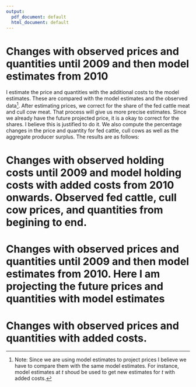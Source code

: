 ```yaml
---
output:
  pdf_document: default
  html_document: default
---
```

<!-- # Changes with observed prices and quantities -->

<!-- I estimate the price and quantities with the additional costs to the observed data. These are compared with the model estimates and the observed data. I compute the percentage changes in the price and quantity for fed cattle, cull cows as well as the aggregate producer surplus. The results are as follows: -->

<!-- \begin{table}[!ht] -->
<!-- \begin{center} -->
<!-- \caption{Percentage change in price of fed cattle} -->
<!-- \begin{tabular}{lll} -->
<!-- \hline -->
<!-- Year & percentChange\_ps\_obs & percentChange\_ps\_model \\ \hline -->
<!-- 2010  &        -6.5766982     &          1.6306733\\ -->
<!-- 2011  &       -14.1895916     &          1.4796200\\ -->
<!-- 2012  &       -2.5595639      &          1.2555068\\ -->
<!-- 2013  &          0.7641544    &          1.1590637\\ -->
<!-- 2014  &        -16.0369276    &          1.1186796\\ -->
<!-- 2015  &          7.0056582    &          0.8945503\\ -->
<!-- 2016  &         26.6988327    &          0.9035895 \\\hline -->
<!-- \end{tabular} -->
<!-- \end{center} -->
<!-- \end{table} -->


<!-- \begin{table}[!ht] -->
<!-- \begin{center} -->
<!-- \caption{Percentage change in quantity of fed cattle} -->
<!-- \begin{tabular}{lll} -->
<!-- \hline -->
<!-- Year & percentChange\_sl\_obs & percentChange\_sl\_model \\ \hline -->
<!--  2010   &         0.5114821   &        -1.617407e-14 \\ -->
<!--  2011   &         0.3457242   &          0.000000e+00 \\ -->
<!--  2012   &        -2.7404237   &         0.000000e+00 \\ -->
<!--  2013   &         0.2974021   &         -1.643580e-14 \\ -->
<!--  2014   &        -2.5022686   &       -1.675859e-14 \\ -->
<!--  2015   &        -0.7994106   &       -1.773940e-14 \\ -->
<!--  2016   &         1.2584954   &        1.734328e-14 \\\hline -->
<!-- \end{tabular} -->
<!-- \end{center} -->
<!-- \end{table} -->

<!-- Here we have percentage change from the observed data and model respectively. The fed cattle price fell compared to observed, this is reflected in the quantities. The quantities went up by a little. The fed cattle prices went up compared to the model estimates. However, the quantities changed very little. Note that the price went by a little so we expect the same change in the quantities.  -->


<!-- \begin{table}[!ht] -->
<!-- \begin{center} -->
<!-- \caption{Percentage change in price of cull cows} -->
<!-- \begin{tabular}{lll} -->
<!-- \hline -->
<!-- Year & percentChange\_pc\_obs & percentChange\_pc\_model \\ \hline -->
<!--  2010   &         -22.305687    &             3.535708 \\ -->
<!--  2011   &         -22.916642    &            2.729425 \\ -->
<!--  2012   &         -11.560880    &            2.094137 \\ -->
<!--  2013   &          -1.322547    &            1.829043 \\ -->
<!--  2014   &         -23.717126    &            1.767165 \\ -->
<!--  2015   &           1.929532    &            1.353151 \\ -->
<!--  2016   &          37.000319    &            1.363775 \\\hline -->
<!-- \end{tabular} -->
<!-- \end{center} -->
<!-- \end{table} -->

<!-- \begin{table}[!ht] -->
<!-- \begin{center} -->
<!-- \caption{Percentage change in quantity of cull cows} -->
<!-- \begin{tabular}{lll} -->
<!-- \hline -->
<!-- Year & percentChange\_cl\_obs & percentChange\_cl\_model \\ \hline -->
<!--  2010   &        -0.5767056     &     1.130325e-05 \\ -->
<!--  2011   &         9.1561672     &      8.016228e-06 \\ -->
<!--  2012   &         8.1515734     &      1.013729e-05 \\ -->
<!--  2013   &        -8.3312239     &      1.063030e-05 \\ -->
<!--  2014   &        14.6568011     &     -1.535018e-05 \\ -->
<!--  2015   &        12.9117106     &      1.151384e-05 \\ -->
<!--  2016   &        11.5011345     &      9.786865e-06 \\\hline -->
<!-- \end{tabular} -->
<!-- \end{center} -->
<!-- \end{table} -->

<!-- Although prices fell for cull cows (compared to observed prices), the quantities remained almost same. However the prices went up when compared to the model estimates and the quantities remained same or fell by a little.  -->


<!-- Just note that cattle cycles play important role too. The observed data (especially stocks), follows the expansion and contraction of the stocks so our model does the same. -->


<!-- \begin{table}[!ht] -->
<!-- \begin{center} -->
<!-- \caption{Aggregate producer surplus} -->
<!-- \begin{tabular}{lll} -->
<!-- \hline -->
<!-- Year & diffRevCost\_t\_obs & diffRevCost\_t\_model \\ \hline -->
<!--  2010   &     -2.1681188    &      -0.1577323 \\ -->
<!--  2011   &     -4.4930972    &      -0.1707075 \\ -->
<!--  2012   &     -2.1005092    &      -0.1675756 \\ -->
<!--  2013   &     -0.4705478    &      -0.1437623 \\ -->
<!--  2014   &     -6.9141243    &      -0.1545304 \\ -->
<!--  2015   &      1.8134526    &      -0.1474051 \\ -->
<!--  2016   &      7.5518716    &      -0.1561541 \\\hline -->
<!-- \end{tabular} -->
<!-- \end{center} -->
<!-- \end{table} -->

<!-- The aggregate producer surplus is negative for the first 5 years and then positive when we compare it to the observed data. However it is negative all the way when compared to the model. -->


# Changes with observed prices and quantities until 2009 and then model estimates from 2010

I estimate the price and quantities with the additional costs to the model estimates. These are compared with the model estimates and the observed data^[Note: Since we are using model estimates to project prices I believe we have to compare them with the same model estimates. For instance, model estimates at $t$ shoud be used to get new estimates for $t$ with added costs.].
After estimating prices, we correct for the share of the fed cattle meat and cull cow meat. That process will give us more precise estimates. Since we already have the future projected price, it is a okay to correct for the shares. I believe this is justified to do it.
We also compute the percentage changes in the price and quantity for fed cattle, cull cows as well as the aggregate producer surplus. The results are as follows:

\begin{table}[!ht]
\begin{center}
\caption{Percentage change in price of fed cattle}
\begin{tabular}{lll}
\hline
Year & percentChange\_ps\_obs & percentChange\_ps\_model \\ \hline
 2010   &            -2.058       &           6.547 \\
 2011   &           -12.339       &           3.668 \\
 2012   &            -1.357       &           2.506 \\
 2013   &             3.168       &           3.573 \\
 2014   &           -14.713       &           2.713 \\
 2015   &             9.744       &           3.476 \\
 2016   &            29.665       &           3.266\\\hline
\end{tabular}
\end{center}
\end{table}

\begin{table}[!ht]
\begin{center}
\caption{Percentage change in quantity of fed cattle}
\begin{tabular}{lll}
\hline
Year & percentChange\_sl\_obs & percentChange\_sl\_model \\ \hline
2010    &           -1.749      &           -2.249 \\
2011    &           -0.547      &           -0.890 \\
2012    &           -3.257      &           -0.531 \\
2013    &           -1.152      &           -1.446 \\
2014    &           -3.352      &           -0.872 \\
2015    &           -3.064      &           -2.283 \\
2016    &           -0.660      &           -1.895 \\\hline
\end{tabular}
\end{center}
\end{table}




<!-- The fed cattle price fell compared to observed, this is reflected in the quantities. The quantities went up. The fed cattle prices fell compared to the model estimates. Again, the quantities went up reflecting the fall in prices. -->


\begin{table}[!ht]
\begin{center}
\caption{Percentage change in price of cull cows}
\begin{tabular}{lll}
\hline
Year & percentChange\_pc\_obs & percentChange\_pc\_model \\ \hline
2010    &          -28.411      &           -4.600 \\
2011    &          -24.199      &            1.021 \\
2012    &          -11.938      &            1.659 \\
2013    &           -3.749      &           -0.674 \\
2014    &          -24.573      &            0.625 \\
2015    &           -1.142      &           -1.701 \\
2016    &           33.532      &           -1.203\\\hline
\end{tabular}
\end{center}
\end{table}

\begin{table}[!ht]
\begin{center}
\caption{Percentage change in quantity of cull cows}
\begin{tabular}{lll}
\hline
Year & percentChange\_cl\_obs & percentChange\_cl\_model \\ \hline
2010    &           16.893      &          17.571 \\
2011    &           16.423      &            6.657 \\
2012    &           12.124      &            3.673 \\
2013    &            1.868      &           11.126 \\
2014    &           21.826      &            6.253 \\
2015    &           30.512      &           15.588 \\
2016    &           26.235      &           13.214\\\hline
\end{tabular}
\end{center}
\end{table}

<!-- The cull cow prices fell compared to the observed. This is reflected in the quantities for the cull cows. However, the prices and quantities of cull cows went up compared to the model estimates. This is a strange phenomena. -->

\begin{table}[!ht]
\begin{center}
\caption{Aggregate producer surplus}
\begin{tabular}{lll}
\hline
Year & diffRevCost\_t\_obs & diffRevCost\_t\_model \\ \hline
2010    &       -1.8032       &      0.2071 \\
2011    &       -4.3611       &      -0.0485 \\
2012    &       -2.0766       &      -0.1489 \\
2013    &       -0.2600       &       0.0755 \\
2014    &       -6.8125       &      -0.0631 \\
2015    &        2.0609       &       0.0895 \\
2016    &        7.7899       &       0.0702\\\hline
\end{tabular}
\end{center}
\end{table}

<!-- The aggregate producer surplus fell when compared to the observed data. It went up when compared with the model estimates. -->

\newpage

# Changes with observed holding costs until 2009 and model holding costs with added costs from 2010 onwards. Observed fed cattle, cull cow prices, and quantities from begining to end.

\begin{table}[!ht]
\begin{center}
\caption{Percentage change in price of fed cattle}
\begin{tabular}{lll}
\hline
Year & percentChange\_ps\_obs & percentChange\_ps\_model \\ \hline
 2010     &          -5.913       &           2.353 \\
 2011     &         -14.319       &           1.326 \\
 2012     &          -3.081       &           0.714 \\
 2013     &           0.775       &           1.170 \\
 2014     &         -15.896       &           1.289 \\
 2015     &           6.274       &           0.204\\\hline
\end{tabular}
\end{center}
\end{table}

\begin{table}[!ht]
\begin{center}
\caption{Percentage change in quantity of fed cattle}
\begin{tabular}{lll}
\hline
Year & percentChange\_sl\_obs & percentChange\_sl\_model \\ \hline
2010    &           -1.749        &         -2.249 \\
2011    &           -0.547        &         -0.890 \\
2012    &           -3.257        &         -0.531 \\
2013    &           -1.152        &         -1.446 \\
2014    &           -3.352        &         -0.872 \\
2015    &           -3.065        &         -2.283\\\hline
\end{tabular}
\end{center}
\end{table}

\begin{table}[!ht]
\begin{center}
\caption{Percentage change in price of cull cows}
\begin{tabular}{lll}
\hline
Year & percentChange\_pc\_obs & percentChange\_pc\_model \\ \hline
2010      &        -21.130        &          5.102\\
2011      &        -23.129        &          2.446\\
2012      &        -12.344        &          1.190\\
2013      &         -1.306        &          1.846\\
2014      &        -23.516        &          2.036\\
2015      &          0.879        &          0.308\\\hline
\end{tabular}
\end{center}
\end{table}

\begin{table}[!ht]
\begin{center}
\caption{Percentage change in quantity of cull cows}
\begin{tabular}{lll}
\hline
Year & percentChange\_cl\_obs & percentChange\_cl\_model \\ \hline
2010    &           16.893        &         17.571\\
2011    &           16.423        &          6.657\\
2012    &           12.124        &          3.673\\
2013    &            1.868        &         11.126\\
2014    &           21.826        &          6.253\\
2015    &           30.514        &         15.589\\\hline
\end{tabular}
\end{center}
\end{table}

\begin{table}[!ht]
\begin{center}
\caption{Aggregate producer surplus}
\begin{tabular}{lll}
\hline
Year & diffRevCost\_t\_obs & diffRevCost\_t\_model \\ \hline
2010  &         -2.4758     &       -0.4655 \\
2011  &         -4.8548     &        -0.5422\\
2012  &         -2.5543     &        -0.6266\\
2013  &         -0.8415     &        -0.5060\\
2014  &         -7.1600     &        -0.4106\\
2015  &          1.1181     &        -0.8533\\\hline
\end{tabular}
\end{center}
\end{table}

\newpage
# Changes with observed prices and quantities until 2009 and then model estimates from 2010. Here I am projecting the future prices and quantities with model estimates

\begin{table}[!ht]
\begin{center}
\caption{Percentage change in price of fed cattle}
\begin{tabular}{lll}
\hline
Year & percentChange\_ps\_obs & percentChange\_ps\_model \\ \hline
2010        &       -5.913          &        2.353 \\
 2011       &       -18.721         &        -3.879 \\
 2012       &       -16.553         &       -13.286 \\
 2013       &        -3.894         &        -3.518 \\
 2014       &       -15.549         &         1.706 \\
 2015       &       -11.858         &       -16.892 \\
 2016       &        34.699         &         7.275\\\hline
\end{tabular}
\end{center}
\end{table}

\begin{table}[!ht]
\begin{center}
\caption{Percentage change in quantity of fed cattle}
\begin{tabular}{lll}
\hline
Year & percentChange\_sl\_obs & percentChange\_sl\_model \\ \hline
2010      &         -1.749         &        -2.249 \\
2011      &         -4.412         &        -4.741 \\
2012      &         -1.699         &         1.071 \\
2013      &          2.013         &         1.711 \\
2014      &         -2.025         &         0.490 \\
2015      &          4.091         &         4.930 \\
2016      &         -3.263         &        -4.465\\\hline
\end{tabular}
\end{center}
\end{table}

\begin{table}[!ht]
\begin{center}
\caption{Percentage change in price of cull cows}
\begin{tabular}{lll}
\hline
Year & percentChange\_pc\_obs & percentChange\_pc\_model \\ \hline
2010      &        -21.130        &         5.102 \\
2011      &        -45.056        &        -26.776 \\
2012      &        -33.816        &        -23.597 \\ 
2013      &        -12.277        &         -9.475 \\
2014      &        -26.813        &         -2.363 \\
2015      &        -21.591        &        -22.034 \\
2016      &         37.425        &          1.678\\\hline
\end{tabular}
\end{center}
\end{table}

\begin{table}[!ht]
\begin{center}
\caption{Percentage change in quantity of cull cows}
\begin{tabular}{lll}
\hline
Year & percentChange\_cl\_obs & percentChange\_cl\_model \\ \hline
2010      &         16.893      &          17.571 \\
2011      &         19.732      &            9.689 \\
2012      &          8.706      &            0.513 \\
2013      &          8.207      &           18.041 \\
2014      &         21.092      &            5.612 \\
2015      &         20.854      &            7.034 \\
2016      &         28.701      &           15.426\\\hline
\end{tabular}
\end{center}
\end{table}

\begin{table}[!ht]
\begin{center}
\caption{Aggregate producer surplus}
\begin{tabular}{lll}
\hline
Year & diffRevCost\_t\_obs & diffRevCost\_t\_model \\ \hline
2010    &       -2.4758       &      -0.4655 \\
2011    &       -7.3020       &      -2.9893 \\
2012    &       -6.4745       &      -4.5468 \\
2013    &       -1.4112       &      -1.0758 \\
2014    &       -6.7984       &      -0.0489 \\
2015    &       -3.2772       &      -5.2486 \\
2016    &        8.3218       &       0.6021\\\hline
\end{tabular}
\end{center}
\end{table}

\newpage
# Changes with observed prices and quantities with added costs.
\begin{table}[!ht]
\begin{center}
\caption{Percentage change in price of fed cattle}
\begin{tabular}{lll}
\hline
Year & percentChange\_ps\_obs & percentChange\_ps\_model \\ \hline
2010      &         -5.913        &          2.353\\
2011      &        -13.635        &          2.135\\
2012      &         -2.024        &          1.812\\
2013      &          1.276        &          1.672\\
2014      &        -15.625        &          1.614\\
2015      &          7.426        &          1.291\\
2016      &         27.201        &          1.304\\\hline
\end{tabular}
\end{center}
\end{table}

\begin{table}[!ht]
\begin{center}
\caption{Percentage change in quantity of fed cattle}
\begin{tabular}{lll}
\hline
Year & percentChange\_sl\_obs & percentChange\_sl\_model \\ \hline
2010      &         -1.749        &         -2.249 \\
2011      &         -0.547        &         -0.890 \\
2012      &         -3.257        &         -0.531 \\
2013      &         -1.152        &         -1.446 \\
2014      &         -3.352        &         -0.872 \\
2015      &         -3.064        &         -2.283 \\
2016      &         -0.660        &         -1.895\\\hline
\end{tabular}
\end{center}
\end{table}

\begin{table}[!ht]
\begin{center}
\caption{Percentage change in price of cull cows}
\begin{tabular}{lll}
\hline
Year & percentChange\_pc\_obs & percentChange\_pc\_model \\ \hline
2010      &        -21.130        &          5.102 \\
2011      &        -22.009        &          3.938 \\ 
2012      &        -10.757        &          3.022 \\
2013      &         -0.537        &          2.639 \\
2014      &        -23.130        &          2.550 \\
2015      &          2.532        &          1.953 \\
2016      &         37.817        &          1.968\\\hline
\end{tabular}
\end{center}
\end{table}

\begin{table}[!ht]
\begin{center}
\caption{Percentage change in quantity of cull cows}
\begin{tabular}{lll}
\hline
Year & percentChange\_cl\_obs & percentChange\_cl\_model \\ \hline
2010      &         16.893        &         17.571 \\
2011      &         16.423        &          6.657 \\
2012      &         12.124        &          3.673 \\
2013      &          1.868        &         11.126 \\
2014      &         21.826        &          6.253 \\
2015      &         30.512        &         15.588 \\
2016      &         26.235        &         13.214\\\hline
\end{tabular}
\end{center}
\end{table}

\begin{table}[!ht]
\begin{center}
\caption{Aggregate producer surplus}
\begin{tabular}{lll}
\hline
Year & diffRevCost\_t\_obs & diffRevCost\_t\_model \\ \hline
2010      &     -2.4758       &      -0.4655 \\
2011      &     -4.6500       &      -0.3373 \\
2012      &     -2.2253       &      -0.2975 \\
2013      &     -0.6869       &      -0.3515 \\
2014      &     -7.0593       &      -0.3099 \\
2015      &      1.5133       &      -0.4581 \\
2016      &      7.2943       &      -0.4254\\\hline
\end{tabular}
\end{center}
\end{table}




